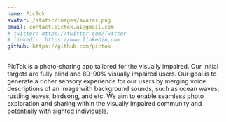 ```yaml
---
name: PicTok
avatar: /static/images/avatar.png
email: contact.pictok.ai@gmail.com
# twitter: https://twitter.com/Twitter
# linkedin: https://www.linkedin.com
github: https://github.com/pictok
---
```


PicTok is a photo-sharing app tailored for the visually impaired. Our initial targets are fully blind and 80-90% visually impaired users. Our goal is to generate a richer sensory experience for our users by merging voice descriptions of an image with background sounds, such as ocean waves, rustling leaves, birdsong, and etc. We aim to enable seamless photo exploration and sharing within the visually impaired community and potentially with sighted individuals.
